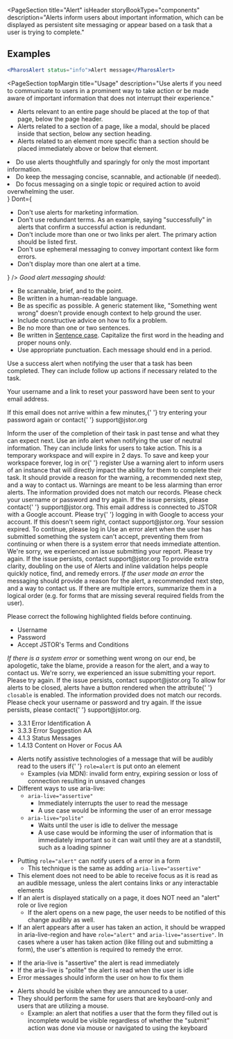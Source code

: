 
<PageSection
  title="Alert"
  isHeader
  storyBookType="components"
  description="Alerts inform users about important information, which can be displayed as persistent site
  messaging or appear based on a task that a user is trying to complete."
></PageSection>

## Examples

```jsx live
<PharosAlert status="info">Alert message</PharosAlert>
```

<PageSection
  topMargin
  title="Usage"
  description="Use alerts if you need to communicate to users in a prominent way to take action or be made aware of important information that does not interrupt their experience."
>
  <PageSection subSectionLevel={1} title="Appropriate placement">
    <ul>
      <li>
        Alerts relevant to an entire page should be placed at the top of that page, below the page
        header.
      </li>
      <li>
        Alerts related to a section of a page, like a modal, should be placed inside that section,
        below any section heading.
      </li>
      <li>
        Alerts related to an element more specific than a section should be placed immediately above
        or below that element.
      </li>
    </ul>
    <PageSection
      subSectionLevel={2}
      title="Transition"
      description="When displaying an alert, push the content below it down (could be the page content below or the section content)."
    ></PageSection>
  </PageSection>
</PageSection>

<PageSection title="Best practices">
  <BestPractices
    Do={
      <ul>
        <li>Do use alerts thoughtfully and sparingly for only the most important information.</li>
        <li>Do keep the messaging concise, scannable, and actionable (if needed).</li>
        <li>
          Do focus messaging on a single topic or required action to avoid overwhelming the user.
        </li>
      </ul>
    }
    Dont={
      <ul>
        <li>Don't use alerts for marketing information.</li>
        <li>
          Don't use redundant terms. As an example, saying "successfully" in alerts that confirm a
          successful action is redundant.
        </li>
        <li>
          Don't include more than one or two links per alert. The primary action should be listed
          first.
        </li>
        <li>Don't use ephemeral messaging to convey important context like form errors.</li>
        <li>Don't display more than one alert at a time.</li>
      </ul>
    }
  />
</PageSection>

<PageSection title="Content guidelines">
  <em>Good alert messaging should:</em>
  <ul>
    <li>Be scannable, brief, and to the point.</li>
    <li>Be written in a human-readable language.</li>
    <li>
      Be as specific as possible. A generic statement like, "Something went wrong" doesn't provide
      enough context to help ground the user.
    </li>
    <li>Include constructive advice on how to fix a problem.</li>
    <li>Be no more than one or two sentences.</li>
    <li>
      Be written in <u>Sentence case</u>. Capitalize the first word in the heading and proper nouns
      only.
    </li>
    <li>Use appropriate punctuation. Each message should end in a period.</li>
  </ul>
</PageSection>

<PageSection title="Variants">
  <PageSection title="Success" subSectionLevel={1}>
    Use a success alert when notifying the user that a task has been completed. They can include
    follow up actions if necessary related to the task.
    <Canvas>
      <PharosAlert status="success">
        <p className="alert-example__content">
          Your username and a link to reset your password have been sent to your email address.
        </p>
        <p className="alert-example__content">
          If this email does not arrive within a few minutes,{' '}
          <PharosLink href="#">try entering your password again</PharosLink> or contact{' '}
          <PharosLink href="#">support@jstor.org</PharosLink>
        </p>
      </PharosAlert>
    </Canvas>
    <PageSection title="Messaging" subSectionLevel={2}>
      Inform the user of the completion of their task in past tense and what they can expect next.
    </PageSection>
  </PageSection>
  <PageSection title="Informational" subSectionLevel={1}>
    Use an info alert when notifying the user of neutral information. They can include links for
    users to take action.
    <Canvas>
      <PharosAlert status="info">
        This is a temporary workspace and will expire in 2 days. To save and keep your workspace
        forever, <PharosLink href="#">log in</PharosLink> or{' '}
        <PharosLink href="#">register</PharosLink>
      </PharosAlert>
    </Canvas>
  </PageSection>
  <PageSection title="Warning" subSectionLevel={1}>
    Use a warning alert to inform users of an instance that will directly impact the ability for
    them to complete their task. It should provide a reason for the warning, a recommended next
    step, and a way to contact us. Warnings are meant to be less alarming than error alerts.
    <Canvas>
      <PharosAlert status="warning">
        The information provided does not match our records. Please check your username or password
        and try again. If the issue persists, please contact{' '}
        <PharosLink href="#">support@jstor.org</PharosLink>.
      </PharosAlert>
    </Canvas>
    <Canvas>
      <PharosAlert status="warning">
        This email address is connected to JSTOR with a Google account. Please try{' '}
        <PharosLink href="#">logging in with Google</PharosLink> to access your account. If this
        doesn't seem right, contact <PharosLink href="#">support@jstor.org</PharosLink>.
      </PharosAlert>
    </Canvas>
    <Canvas>
      <PharosAlert status="warning">
        Your session expired. To continue, please <PharosLink href="#">log in</PharosLink>
      </PharosAlert>
    </Canvas>
  </PageSection>
  <PageSection title="Error" subSectionLevel={1}>
    Use an error alert when the user has submitted something the system can't accept, preventing
    them from continuing or when there is a system error that needs immediate attention.
    <Canvas>
      <PharosAlert status="error">
        We're sorry, we experienced an issue submitting your report. Please try again. If the issue
        persists, contact <PharosLink href="#">support@jstor.org</PharosLink>
      </PharosAlert>
    </Canvas>
    To provide extra clarity, doubling on the use of Alerts and inline validation helps people
    quickly notice, find, and remedy errors.
    <PageSection title="Messaging" subSectionLevel={2}>
      <em>If the user made an error</em> the messaging should provide a reason for the alert, a
      recommended next step, and a way to contact us. If there are multiple errors, summarize them
      in a logical order (e.g. for forms that are missing several required fields from the user).
      <Canvas>
        <PharosAlert status="error">
          <p className="alert-example__content">
            Please correct the following highlighted fields before continuing.
          </p>
          <ul className="alert-example__content">
            <li>Username</li>
            <li>Password</li>
            <li>Accept JSTOR's Terms and Conditions</li>
          </ul>
        </PharosAlert>
      </Canvas>
      <em>If there is a system error</em> or something went wrong on our end, be apologetic, take
      the blame, provide a reason for the alert, and a way to contact us.
      <Canvas>
        <PharosAlert status="error">
          We're sorry, we experienced an issue submitting your report. Please try again. If the
          issue persists, contact <PharosLink href="#">support@jstor.org</PharosLink>
        </PharosAlert>
      </Canvas>
    </PageSection>
    <PageSection title="Closable Alert" subSectionLevel={1}>
      To allow for alerts to be closed, alerts have a button rendered when the attribute{' '}
      <code>closable</code> is enabled.
      <Canvas>
        <PharosAlert status="warning" closable>
          The information provided does not match our records. Please check your username or
          password and try again. If the issue persists, please contact{' '}
          <PharosLink href="#">support@jstor.org</PharosLink>.
        </PharosAlert>
      </Canvas>
    </PageSection>
  </PageSection>
</PageSection>

<PageSection title="Accessibility">
  <PageSection subSectionLevel={1} title="Relevant WCAG guidelines">
    <ul>
      <li>
        <PharosLink href="https://www.w3.org/WAI/WCAG21/Understanding/error-identification">
          3.3.1 Error Identification A
        </PharosLink>
      </li>
      <li>
        <PharosLink href="https://www.w3.org/WAI/WCAG21/Understanding/error-suggestion">
          3.3.3 Error Suggestion AA
        </PharosLink>
      </li>
      <li>
        <PharosLink href="https://www.w3.org/WAI/WCAG21/Understanding/status-messages.html">
          4.1.3 Status Messages
        </PharosLink>
      </li>
      <li>
        <PharosLink href="https://www.w3.org/WAI/WCAG21/Understanding/status-messages.html">
          1.4.13 Content on Hover or Focus AA
        </PharosLink>
      </li>
    </ul>
  </PageSection>
  <PageSection subSectionLevel={1} title="Importance">
    <ul>
      <li>
        Alerts notify assistive technologies of a message that will be audibly read to the users if{' '}
        <code>role=alert</code> is put onto an element
        <ul>
          <li>
            Examples (via MDN): invalid form entry, expiring session or loss of connection resulting
            in unsaved changes
          </li>
        </ul>
      </li>
      <li>
        Different ways to use aria-live:
        <ul>
          <li>
            <code>aria-live="assertive"</code>
            <ul>
              <li>Immediately interrupts the user to read the message</li>
              <li>A use case would be informing the user of an error message</li>
            </ul>
          </li>
          <li>
            <code>aria-live="polite" </code>
            <ul>
              <li>Waits until the user is idle to deliver the message</li>
              <li>
                A use case would be informing the user of information that is immediately important
                so it can wait until they are at a standstill, such as a loading spinner
              </li>
            </ul>
          </li>
        </ul>
      </li>
    </ul>
  </PageSection>
  <PageSection subSectionLevel={1} title="Code expectations">
    <ul>
      <li>
        Putting <code>role="alert"</code> can notify users of a error in a form
        <ul>
          <li>
            This technique is the same as adding <code>aria-live="assertive"</code>
          </li>
        </ul>
      </li>
      <li>
        This element does not need to be able to receive focus as it is read as an audible message,
        unless the alert contains links or any interactable elements
      </li>
      <li>
        If an alert is displayed statically on a page, it does NOT need an "alert" role or live
        region
        <ul>
          <li>
            If the alert opens on a new page, the user needs to be notified of this change audibly
            as well.
          </li>
        </ul>
      </li>
      <li>
        If an alert appears after a user has taken an action, it should be wrapped in
        aria-live-region and have <code>role="alert"</code> and <code>aria-live="assertive"</code>.
        In cases where a user has taken action (like filling out and submitting a form), the user's
        attention is required to remedy the error.
      </li>
    </ul>
  </PageSection>
  <PageSection subSectionLevel={1} title="Expected actions">
    <PageSection subSectionLevel={2} title="Screen reader">
      <ul>
        <li>If the aria-live is "assertive" the alert is read immediately </li>
        <li>If the aria-live is "polite" the alert is read when the user is idle</li>
        <li>Error messages should inform the user on how to fix them</li>
      </ul>
    </PageSection>
    <PageSection subSectionLevel={2} title="Keyboard">
      <ul>
        <li>Alerts should be visible when they are announced to a user.</li>
        <li>
          They should perform the same for users that are keyboard-only and users that are utilizing
          a mouse.
          <ul>
            <li>
              Example: an alert that notifies a user that the form they filled out is incomplete
              would be visible regardless of whether the "submit" action was done via mouse or
              navigated to using the keyboard
            </li>
          </ul>
        </li>
      </ul>
    </PageSection>
  </PageSection>
</PageSection>
